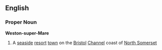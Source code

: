 ==English==
===Proper Noun===
{{wikipedia}}
'''Weston-super-Mare'''
#A [[seaside]] [[resort]] [[town]] on the [[Bristol]] [[Channel]] coast of [[North Somerset]]